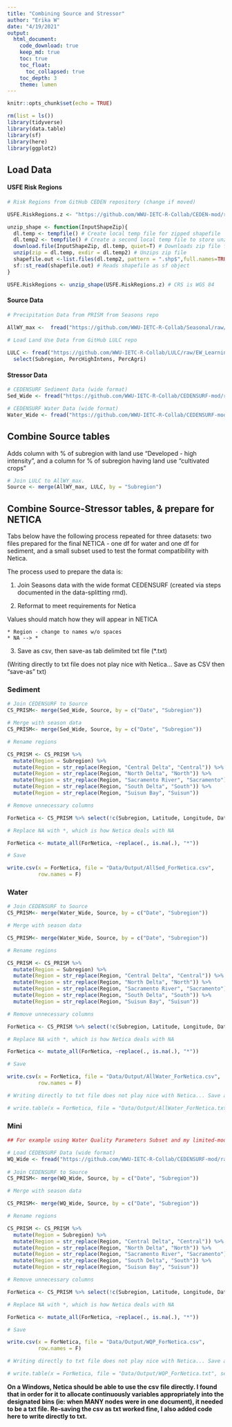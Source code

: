 ```yaml
---
title: "Combining Source and Stressor"
author: "Erika W"
date: "4/19/2021"
output:
  html_document:
    code_download: true
    keep_md: true
    toc: true
    toc_float:
      toc_collapsed: true
    toc_depth: 3
    theme: lumen
---
```


```r
knitr::opts_chunk$set(echo = TRUE)
```

```r
rm(list = ls())
library(tidyverse)
library(data.table)
library(sf)
library(here)
library(ggplot2)
```

## Load Data

#### USFE Risk Regions
```r
# Risk Regions from GitHub CEDEN repository (change if moved)

USFE.RiskRegions.z <- "https://github.com/WWU-IETC-R-Collab/CEDEN-mod/raw/main/Data/USFE_RiskRegions_9292020.zip"

unzip_shape <- function(InputShapeZip){
  dl.temp <- tempfile() # Create local temp file for zipped shapefile
  dl.temp2 <- tempfile() # Create a second local temp file to store unzipped shapefile
  download.file(InputShapeZip, dl.temp, quiet=T) # Downloads zip file from InputShape
  unzip(zip = dl.temp, exdir = dl.temp2) # Unzips zip file
  shapefile.out <-list.files(dl.temp2, pattern = ".shp$",full.names=TRUE) # stores file path of files with .shp ext in dl.temp2
  sf::st_read(shapefile.out) # Reads shapefile as sf object
}

USFE.RiskRegions <- unzip_shape(USFE.RiskRegions.z) # CRS is WGS 84
```

#### Source Data
```r
# Precipitation Data from PRISM from Seasons repo

AllWY_max <-  fread("https://github.com/WWU-IETC-R-Collab/Seasonal/raw/master/Data/Output/USFE_Precip.csv")
  
# Load Land Use Data from GitHub LULC repo

LULC <- fread("https://github.com/WWU-IETC-R-Collab/LULC/raw/EW_Learning/Output/NLCD_LULC.csv") %>%
  select(Subregion, PercHighIntens, PercAgri)
```

#### Stressor Data

```r
# CEDENSURF Sediment Data (wide format)
Sed_Wide <- fread("https://github.com/WWU-IETC-R-Collab/CEDENSURF-mod/raw/main/Data/Output/Allsed.Wide.csv") 

# CEDENSURF Water Data (wide format)
Water_Wide <- fread("https://github.com/WWU-IETC-R-Collab/CEDENSURF-mod/raw/main/Data/Output/Allwater.Wide.csv")
```

## Combine Source tables

Adds column with % of subregion with land use "Developed - high intensity", and a column for % of subregion having land use "cultivated crops" 

```r
# Join LULC to AllWY_max.
Source <- merge(AllWY_max, LULC, by = "Subregion")
```

## Combine Source-Stressor tables, & prepare for NETICA {.tabset}

Tabs below have the following process repeated for three datasets: two files prepared for the final NETICA - one df for water and one df for sediment, and a small subset used to test the format compatibility with Netica.

The process used to prepare the data is:

1. Join Seasons data with the wide format CEDENSURF (created via steps documented in the data-splitting rmd). 

2. Reformat to meet requirements for Netica

Values should match how they will appear in NETICA
    
    * Region - change to names w/o spaces
    * NA --> *

3. Save as csv, then save-as tab delimited txt file (*.txt)

(Writing directly to txt file does not play nice with Netica... Save as CSV then "save-as" txt)

### Sediment

```r
# Join CEDENSURF to Source
CS_PRISM<- merge(Sed_Wide, Source, by = c("Date", "Subregion"))
```

```r
# Merge with season data
CS_PRISM<- merge(Sed_Wide, Source, by = c("Date", "Subregion"))

# Rename regions

CS_PRISM <- CS_PRISM %>% 
  mutate(Region = Subregion) %>%
  mutate(Region = str_replace(Region, "Central Delta", "Central")) %>%
  mutate(Region = str_replace(Region, "North Delta", "North")) %>%
  mutate(Region = str_replace(Region, "Sacramento River", "Sacramento")) %>%
  mutate(Region = str_replace(Region, "South Delta", "South")) %>%
  mutate(Region = str_replace(Region, "Suisun Bay", "Suisun"))

# Remove unnecessary columns

ForNetica <- CS_PRISM %>% select(!c(Subregion, Latitude, Longitude, Date, WaterYear,d14_precipavg))

# Replace NA with *, which is how Netica deals with NA

ForNetica <- mutate_all(ForNetica, ~replace(., is.na(.), "*"))

# Save

write.csv(x = ForNetica, file = "Data/Output/AllSed_ForNetica.csv", 
          row.names = F)
```

### Water 
```r
# Join CEDENSURF to Source
CS_PRISM<- merge(Water_Wide, Source, by = c("Date", "Subregion"))
```

```r
# Merge with season data

CS_PRISM<- merge(Water_Wide, Source, by = c("Date", "Subregion"))

# Rename regions

CS_PRISM <- CS_PRISM %>% 
  mutate(Region = Subregion) %>%
  mutate(Region = str_replace(Region, "Central Delta", "Central")) %>%
  mutate(Region = str_replace(Region, "North Delta", "North")) %>%
  mutate(Region = str_replace(Region, "Sacramento River", "Sacramento")) %>%
  mutate(Region = str_replace(Region, "South Delta", "South")) %>%
  mutate(Region = str_replace(Region, "Suisun Bay", "Suisun"))

# Remove unnecessary columns

ForNetica <- CS_PRISM %>% select(!c(Subregion, Latitude, Longitude, Date, WaterYear, d14_precipavg))

# Replace NA with *, which is how Netica deals with NA

ForNetica <- mutate_all(ForNetica, ~replace(., is.na(.), "*"))

# Save

write.csv(x = ForNetica, file = "Data/Output/AllWater_ForNetica.csv", 
          row.names = F)

# Writing directly to txt file does not play nice with Netica... Save as CSV then "save-as" txt

# write.table(x = ForNetica, file = "Data/Output/AllWater_ForNetica.txt", sep = "")
```

### Mini 
```r
## For example using Water Quality Parameters Subset and my limited-mode netica, I used just the WQP.Wide.water dataset:

# Load CEDENSURF Data (wide format)
WQ_Wide <- fread("https://github.com/WWU-IETC-R-Collab/CEDENSURF-mod/raw/main/Data/Output/WideSubsets/WQP.Wide.water.csv") 
    
# Join CEDENSURF to Source
CS_PRISM<- merge(WQ_Wide, Source, by = c("Date", "Subregion"))
```

```r
# Merge with season data

CS_PRISM<- merge(WQ_Wide, Source, by = c("Date", "Subregion"))

# Rename regions

CS_PRISM <- CS_PRISM %>% 
  mutate(Region = Subregion) %>%
  mutate(Region = str_replace(Region, "Central Delta", "Central")) %>%
  mutate(Region = str_replace(Region, "North Delta", "North")) %>%
  mutate(Region = str_replace(Region, "Sacramento River", "Sacramento")) %>%
  mutate(Region = str_replace(Region, "South Delta", "South")) %>%
  mutate(Region = str_replace(Region, "Suisun Bay", "Suisun"))

# Remove unnecessary columns

ForNetica <- CS_PRISM %>% select(!c(Subregion, Latitude, Longitude, Date, WaterYear, max_precip, d14_precipavg))

# Replace NA with *, which is how Netica deals with NA

ForNetica <- mutate_all(ForNetica, ~replace(., is.na(.), "*"))

# Save

write.csv(x = ForNetica, file = "Data/Output/WQP_ForNetica.csv", 
          row.names = F)

# Writing directly to txt file does not play nice with Netica... Save as CSV then "save-as" txt

# write.table(x = ForNetica, file = "Data/Output/WQP_ForNetica.txt", sep = "")

```

**On a Windows, Netica should be able to use the csv file directly. I found that in order for it to allocate continuously variables appropriately into the designated bins (ie: when MANY nodes were in one document), it needed to be a txt file. Re-saving the csv as txt worked fine, I also added code here to write directly to txt. **
